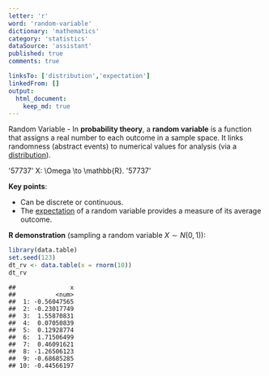 ```yaml
---
letter: 'r'
word: 'random-variable'
dictionary: 'mathematics'
category: 'statistics'
dataSource: 'assistant'
published: true
comments: true

linksTo: ['distribution','expectation']
linkedFrom: []
output:
  html_document:
    keep_md: true
---
```




<a id="random-variable">Random Variable</a> - In **probability theory**, a **random variable** is a function that assigns a real number to each outcome in a sample space. It links randomness (abstract events) to numerical values for analysis (via a [distribution](#distribution)). 

'57737'
X: \Omega \to \mathbb{R}.
'57737'

**Key points**:
- Can be discrete or continuous.
- The [expectation](#expectation) of a random variable provides a measure of its average outcome.

**R demonstration** (sampling a random variable $X\sim N(0,1)$):


``` r
library(data.table)
set.seed(123)
dt_rv <- data.table(x = rnorm(10))
dt_rv
```

```
##               x
##           <num>
##  1: -0.56047565
##  2: -0.23017749
##  3:  1.55870831
##  4:  0.07050839
##  5:  0.12928774
##  6:  1.71506499
##  7:  0.46091621
##  8: -1.26506123
##  9: -0.68685285
## 10: -0.44566197
```
